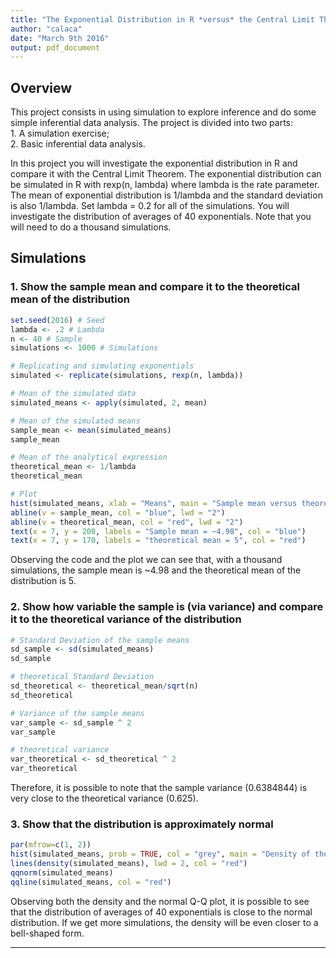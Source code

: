 ```yaml
---
title: "The Exponential Distribution in R *versus* the Central Limit Theorem (CLT) — Part 1"
author: "calaca"
date: "March 9th 2016"
output: pdf_document
---
```


## Overview
This project consists in using simulation to explore inference and do some simple inferential data analysis. The project is divided into two parts:  
1. A simulation exercise;  
2. Basic inferential data analysis.

In this project you will investigate the exponential distribution in R and compare it with the Central Limit Theorem. The exponential distribution can be simulated in R with rexp(n, lambda) where lambda is the rate parameter. The mean of exponential distribution is 1/lambda and the standard deviation is also 1/lambda. Set lambda = 0.2 for all of the simulations. You will investigate the distribution of averages of 40 exponentials. Note that you will need to do a thousand simulations.

## Simulations

### 1. Show the sample mean and compare it to the theoretical mean of the distribution


```R
set.seed(2016) # Seed
lambda <- .2 # Lambda
n <- 40 # Sample
simulations <- 1000 # Simulations

# Replicating and simulating exponentials
simulated <- replicate(simulations, rexp(n, lambda))

# Mean of the simulated data
simulated_means <- apply(simulated, 2, mean)

# Mean of the simulated means
sample_mean <- mean(simulated_means)
sample_mean

# Mean of the analytical expression
theoretical_mean <- 1/lambda
theoretical_mean

# Plot
hist(simulated_means, xlab = "Means", main = "Sample mean versus theoretical mean of the distribution", col = "grey")
abline(v = sample_mean, col = "blue", lwd = "2")
abline(v = theoretical_mean, col = "red", lwd = "2")
text(x = 7, y = 200, labels = "Sample mean = ~4.98", col = "blue")
text(x = 7, y = 170, labels = "theoretical mean = 5", col = "red")
```

Observing the code and the plot we can see that, with a thousand simulations, the sample mean is ~4.98 and the theoretical mean of the distribution is 5.

### 2. Show how variable the sample is (via variance) and compare it to the theoretical variance of the distribution

```R
# Standard Deviation of the sample means
sd_sample <- sd(simulated_means)
sd_sample

# theoretical Standard Deviation
sd_theoretical <- theoretical_mean/sqrt(n)
sd_theoretical

# Variance of the sample means
var_sample <- sd_sample ^ 2
var_sample

# theoretical variance
var_theoretical <- sd_theoretical ^ 2
var_theoretical

```
Therefore, it is possible to note that the sample variance (0.6384844) is very close to the theoretical variance (0.625).

### 3. Show that the distribution is approximately normal

```R
par(mfrow=c(1, 2))
hist(simulated_means, prob = TRUE, col = "grey", main = "Density of the sample means", ylab = "Density", xlab = "Sample means", breaks = n)
lines(density(simulated_means), lwd = 2, col = "red")
qqnorm(simulated_means)
qqline(simulated_means, col = "red")
```

Observing both the density and the normal Q-Q plot, it is possible to see that the distribution of averages of 40 exponentials is close to the normal distribution. If we get more simulations, the density will be even closer to a bell-shaped form.

***